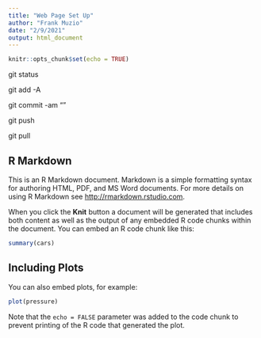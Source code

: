 ```yaml
---
title: "Web Page Set Up"
author: "Frank Muzio"
date: "2/9/2021"
output: html_document
---
```


```r
knitr::opts_chunk$set(echo = TRUE)
```
git status

git add -A

git commit -am "<message>" 

git push 

git pull 

## R Markdown


This is an R Markdown document. Markdown is a simple formatting syntax for authoring HTML, PDF, and MS Word documents. For more details on using R Markdown see <http://rmarkdown.rstudio.com>.

When you click the **Knit** button a document will be generated that includes both content as well as the output of any embedded R code chunks within the document. You can embed an R code chunk like this:

```r
summary(cars)
```

## Including Plots

You can also embed plots, for example:

```r
plot(pressure)
```

Note that the `echo = FALSE` parameter was added to the code chunk to prevent printing of the R code that generated the plot.
